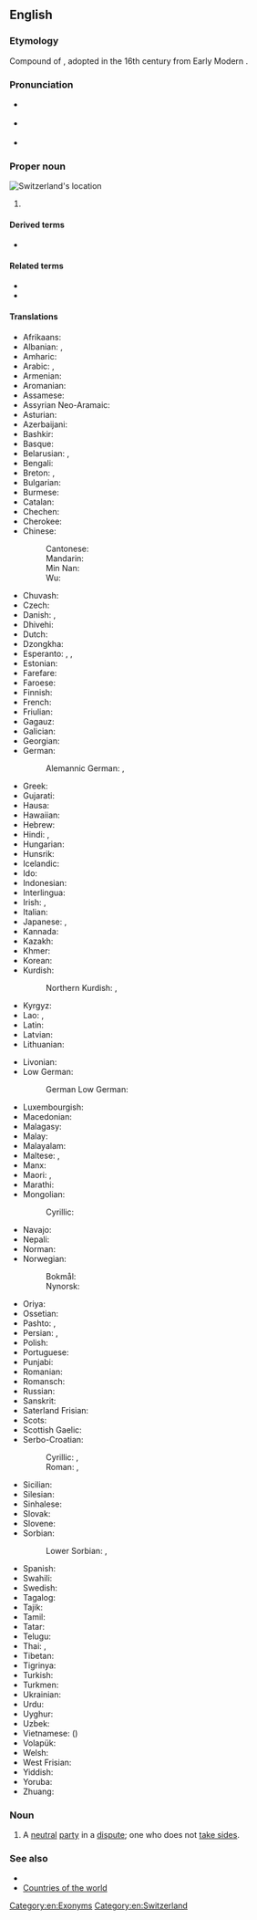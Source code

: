 ==English==

===Etymology===
Compound of {{suffix|en|Switzer|-land}}, adopted in the 16th century from Early Modern {{der|en|de|Schwytzerland|t=land of the Swiss}}.

{{wp}}

===Pronunciation===
* {{a|UK}} {{IPA|en|/ˈswɪt.sə.lənd/}}
* {{a|US}} {{IPA|en|/ˈswɪt.sɚ.lənd/}}
* {{audio|en|en-us-Switzerland.ogg|Audio (US)}}

===Proper noun===
[[Image:LocationSwitzerland.svg|thumb|Switzerland's location]]
{{en-proper noun}}

# {{senseid|en|Q39}}{{place|en|country|a=A sovereign|in south central|cont/Europe|official=Swiss Confederation}}

====Derived terms====
* {{l|en|Switzerland County}}

====Related terms====
* {{l|en|Swiss}}
* {{l|en|Switzer}}

====Translations====
{{trans-top|id=Q39|sovereign country}}
* Afrikaans: {{t|af|Switserland}}
* Albanian: {{t|sq|Zvicër|f}} {{q|indefinite}}, {{t+|sq|Zvicra|f}}
* Amharic: {{t|am|ስዊዘርላንድ}}
* Arabic: {{t|ar|سْوِيسْرَا|f}}, {{t|ar|سُوِيسْرَا|f}}
* Armenian: {{t+|hy|Շվեյցարիա}}
* Aromanian: {{t|rup|Shwaitsã}}
* Assamese: {{t|as|ছুইজাৰলেণ্ড|tr=suizarlend}}
* Assyrian Neo-Aramaic: {{t|aii|ܣܘܝܼܣܵܐ|f|tr=swīsa}}
* Asturian: {{t+|ast|Suiza|f}}
* Azerbaijani: {{t+|az|İsveçrə}}
* Bashkir: {{t|ba|Швейцария}}
* Basque: {{t+|eu|Suitza}}
* Belarusian: {{t|be|Швейца́рыя|f}}, {{t|be|Швайца́рыя|f}} {{qualifier|Taraškievica}}
* Bengali: {{t+|bn|সুইজারল্যান্ড|tr=śuijarlênḍ}}
* Breton: {{t+|br|Suis}}, {{t+|br|Bro-Suis}}
* Bulgarian: {{t+|bg|Швейца́рия|f}}
* Burmese: {{t|my|ဆွစ်ဇာလန်}}
* Catalan: {{t+|ca|Suïssa|f}}
* Chechen: {{t|ce|Швейцари}}
* Cherokee: {{t|chr|ᏍᏫᏣᎳᏂ}}
* Chinese:
*: Cantonese: {{t|yue|瑞士|tr=seoi6 si6}}
*: Mandarin: {{t+|cmn|瑞士|tr=Ruìshì}}
*: Min Nan: {{t|nan|瑞士|tr=Sūi-sū, Sūi-se}}
*: Wu: {{t|wuu|瑞士|tr=zoe zr}}
* Chuvash: {{t|cv|Швейцари}}
* Czech: {{t+|cs|Švýcarsko|n}}
* Danish: {{t+|da|Schweiz|n}}, {{t+|da|Svejts|n}}
* Dhivehi: {{t|dv|ސުވިޒަލޭންޑު}}
* Dutch: {{t+|nl|Zwitserland}}
* Dzongkha: {{t|dz|སུའིཊ་ཛར་ལེན་}}
* Esperanto: {{t+|eo|Svislando}}, {{t|eo|Svisio}}, {{t|eo|Svisujo}}
* Estonian: {{t+|et|Šveits}}
* Farefare: {{t|gur|Suistẽŋa}}
* Faroese: {{t|fo|Sveis|n}}
* Finnish: {{t+|fi|Sveitsi}}
* French: {{t+|fr|Suisse}}
* Friulian: {{t|fur|Svuizare|f}}
* Gagauz: {{t|gag|Elveţiya}}
* Galician: {{t+|gl|Suíza|f}}
* Georgian: {{t|ka|შვეიცარია}}
* German: {{t+|de|Schweiz|f}}
*: Alemannic German: {{t|gsw|Schwyz|f}}, {{t|gsw|Schwiiz}}
* Greek: {{t+|el|Ελβετία|f}}
* Gujarati: {{t|gu|સ્વિત્ઝરલેન્ડ}}
* Hausa: {{t|ha|Suwizalan}}
* Hawaiian: {{t|haw|Kuikilani}}
* Hebrew: {{t+|he|שווייץ|f|tr=šváyitz|alt=שְׁוַיְץ / שְׁװַײץ}}
* Hindi: {{t+|hi|स्विट्ज़रलैण्ड}}, {{t|hi|स्विट्ज़रलैंड|m}}
* Hungarian: {{t+|hu|Svájc}}
* Hunsrik: {{t|hrx|Schweiz|f}}
* Icelandic: {{t+|is|Sviss|f}}
* Ido: {{t+|io|Suisia}}
* Indonesian: {{t+|id|Swiss}}
* Interlingua: {{t|ia|Suissa}}
* Irish: {{t|ga|Eilvéis|alt=An Eilvéis|f}}, {{t|ga|Cónaidhm na hEilvéise|f}}
* Italian: {{t+|it|Svizzera|f}}
* Japanese: {{t+|ja|スイス|tr=Suisu}}, {{qualifier|obsolete}} {{t+|ja|瑞西}}
* Kannada: {{t|kn|ಸ್ವಿಟ್ಜರ್ಲ್ಯಾಂಡ್}}
* Kazakh: {{t|kk|Швейцария}}
* Khmer: {{t|km|ស្វីស}}
* Korean: {{t+|ko|^스위스}}
* Kurdish:
*: Northern Kurdish: {{t+|kmr|Swîsre}}, {{t+|kmr|Swîs}}
* Kyrgyz: {{t+|ky|Швейцария}}
* Lao: {{t+|lo|ສະວິດເຊີແລນ}}, {{t|lo|ສະວິດ}}
* Latin: {{t|la|Helvētia|f}}
* Latvian: {{t|lv|Šveice|f}}
* Lithuanian: {{t+|lt|Šveicarija|f}}
{{trans-mid}}
* Livonian: {{t|liv|Šveits}}
* Low German:
*: German Low German: {{t+|nds-de|Swiez|f}}
* Luxembourgish: {{t+|lb|Schwäiz|f}}
* Macedonian: {{t+|mk|Швајцарија|f}}
* Malagasy: {{t|mg|Soisa}}
* Malay: {{t|ms|Switzerland}}
* Malayalam: {{t|ml|സ്വിറ്റ്സർലാന്റ്}}
* Maltese: {{t|mt|Svizzera}}, {{t|mt|l-Isvizzera}}
* Manx: {{t|gv|Elveeish|f|alt=Yn Elveeish}}
* Maori: {{t|mi|Witirana}}, {{t|mi|Huiterangi}}
* Marathi: {{t|mr|स्वित्झर्लंड}}
* Mongolian:
*: Cyrillic: {{t|mn|Швейцар}}
* Navajo: {{t|nv|Swis bikéyah}}
* Nepali: {{t|ne|स्विट्जरल्यान्ड}}
* Norman: {{t|nrf|Suisse|f}}
* Norwegian:
*: Bokmål: {{t+|nb|Sveits}}
*: Nynorsk: {{t+|nn|Sveits}}
* Oriya: {{t|or|ସୁଇଜରଲ୍ୟାଣ୍ଡ}}
* Ossetian: {{t|os|Швейцари}}
* Pashto: {{t+|ps|سويس|m|tr=swis}}, {{t|ps|سوټزرلېنډ|m|tr=sweṭzarlenḍ}}
* Persian: {{t+|fa|سوئیس|tr=su'is}}, {{t+|fa|سویس|tr=suvis}}
* Polish: {{t+|pl|Szwajcaria|f}}
* Portuguese: {{t+|pt|Suíça|f}}
* Punjabi: {{t|pa|ਸਵਿਟਜ਼ਰਲੈਂਡ}}
* Romanian: {{t+|ro|Elveția|f}}
* Romansch: {{t|rm|Svizra|f}}
* Russian: {{t+|ru|Швейца́рия|f}}
* Sanskrit: {{t|sa|स्विट्झर्ल्याण्ड्}}
* Saterland Frisian: {{t|stq|Swaits}}
* Scots: {{t|sco|Swisserland}}
* Scottish Gaelic: {{t|gd|Eilbheis|f|alt=An Eilbheis}}
* Serbo-Croatian:
*: Cyrillic: {{t|sh|Швајцарска|f}} {{qualifier|Serbian}}, {{t|sh|Шви̏царска̄|f}} {{qualifier|Bosnian, Croatian}}
*: Roman: {{t|sh|Švajcarska|f}} {{qualifier|Serbian}}, {{t+|sh|Švȉcarskā|f}} {{qualifier|Bosnian, Croatian}}
* Sicilian: {{t|scn|Svìzzira|f}}
* Silesian: {{t|szl|Szwajcaryjo|f}}
* Sinhalese: {{t|si|ස්විට්සර්ලන්තය}}
* Slovak: {{t+|sk|Švajčiarsko|n}}
* Slovene: {{t+|sl|Švíca|f}}
* Sorbian:
*: Lower Sorbian: {{t|dsb|Šwicaŕska|f}}, {{t|dsb|Šwicojska|f}}
* Spanish: {{t+|es|Suiza|f}}
* Swahili: {{t+|sw|Uswisi}}
* Swedish: {{t+|sv|Schweiz|n}}
* Tagalog: {{t|tl|Suwisa}}
* Tajik: {{t+|tg|Швейтсария}}
* Tamil: {{t|ta|சுவிட்சர்லாந்து}}
* Tatar: {{t|tt|Швейцария}}
* Telugu: {{t|te|స్విట్జర్లాండ్}}
* Thai: {{t+|th|สวิตเซอร์แลนด์}}, {{t|th|สวิส}}
* Tibetan: {{t|bo|སུད་སི}}
* Tigrinya: {{t|ti|ስዊዘርላንድ}}
* Turkish: {{t+|tr|İsviçre}}
* Turkmen: {{t|tk|Şweýsariýa}}
* Ukrainian: {{t+|uk|Швейца́рія|f}}
* Urdu: {{t|ur|سویٹزرلینڈ|tr=svīṭzarlaiṇḍ}}
* Uyghur: {{t|ug|شۋېتسارىيە}}
* Uzbek: {{t+|uz|Shveysariya}}
* Vietnamese: {{t|vi|Thuỵ Sĩ}} ({{t|vi|瑞士}})
* Volapük: {{t+|vo|Jveizän}}
* Welsh: {{t+|cy|Swistir|m|alt=y Swistir}}
* West Frisian: {{t+|fy|Switserlân}}
* Yiddish: {{t|yi|שווייץ|f}}
* Yoruba: {{t|yo|Switiṣilandi}}
* Zhuang: {{t|za|Nyeiqswq}}
{{trans-bottom}}

===Noun===
{{en-noun|-}}

# {{lb|en|figurative}} A [[neutral]] [[party]] in a [[dispute]]; one who does not [[take sides]].
#: {{ux|en|I’m not getting involved in this argument. I’m '''Switzerland'''.}}

===See also===
* {{list:countries of Europe/en}}{{topics|en|Countries in Europe}}
* [[Appendix:Countries of the world|Countries of the world]]

[[Category:en:Exonyms]]
[[Category:en:Switzerland]]